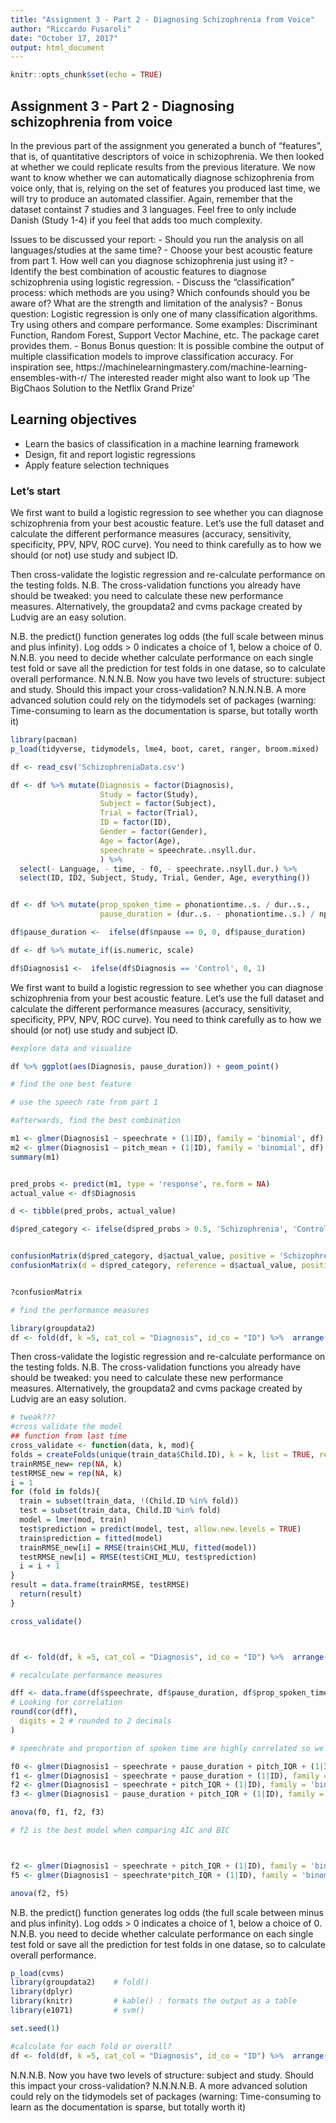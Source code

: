 ```yaml
---
title: "Assignment 3 - Part 2 - Diagnosing Schizophrenia from Voice"
author: "Riccardo Fusaroli"
date: "October 17, 2017"
output: html_document
---
```


```r
knitr::opts_chunk$set(echo = TRUE)
```

## Assignment 3 - Part 2 - Diagnosing schizophrenia from voice

In the previous part of the assignment you generated a bunch of "features", that is, of quantitative descriptors of voice in schizophrenia. We then looked at whether we could replicate results from the previous literature.
We now want to know whether we can automatically diagnose schizophrenia from voice only, that is, relying on the set of features you produced last time, we will try to produce an automated classifier.
Again, remember that the dataset containst 7 studies and 3 languages. Feel free to only include Danish (Study 1-4) if you feel that adds too much complexity.

Issues to be discussed your report:
- Should you run the analysis on all languages/studies at the same time? 
- Choose your best acoustic feature from part 1. How well can you diagnose schizophrenia just using it?
- Identify the best combination of acoustic features to diagnose schizophrenia using logistic regression.
- Discuss the "classification" process: which methods are you using? Which confounds should you be aware of? What are the strength and limitation of the analysis?
- Bonus question: Logistic regression is only one of many classification algorithms. Try using others and compare performance. Some examples: Discriminant Function, Random Forest, Support Vector Machine, etc. The package caret provides them. 
- Bonus Bonus question: It is possible combine the output of multiple  classification models to improve classification accuracy. For inspiration see,
https://machinelearningmastery.com/machine-learning-ensembles-with-r/
 The interested reader might also want to look up 'The BigChaos Solution to the Netflix Grand Prize'

## Learning objectives
- Learn the basics of classification in a machine learning framework
- Design, fit and report logistic regressions
- Apply feature selection techniques

### Let's start

We first want to build a logistic regression to see whether you can diagnose schizophrenia from your best acoustic feature. Let's use the full dataset and calculate the different performance measures (accuracy, sensitivity, specificity, PPV, NPV, ROC curve). You need to think carefully as to how we should (or not) use study and subject ID.

Then cross-validate the logistic regression and re-calculate performance on the testing folds. N.B. The cross-validation functions you already have should be tweaked: you need to calculate these new performance measures. Alternatively, the groupdata2 and cvms package created by Ludvig are an easy solution. 

N.B. the predict() function generates log odds (the full scale between minus and plus infinity). Log odds > 0 indicates a choice of 1, below a choice of 0.
N.N.B. you need to decide whether calculate performance on each single test fold or save all the prediction for test folds in one datase, so to calculate overall performance.
N.N.N.B. Now you have two levels of structure: subject and study. Should this impact your cross-validation?
N.N.N.N.B. A more advanced solution could rely on the tidymodels set of packages (warning: Time-consuming to learn as the documentation is sparse, but totally worth it)



```r
library(pacman)
p_load(tidyverse, tidymodels, lme4, boot, caret, ranger, broom.mixed)

df <- read_csv('SchizophreniaData.csv')

df <- df %>% mutate(Diagnosis = factor(Diagnosis),
                    Study = factor(Study),
                    Subject = factor(Subject),
                    Trial = factor(Trial),
                    ID = factor(ID),
                    Gender = factor(Gender),
                    Age = factor(Age),
                    speechrate = speechrate..nsyll.dur.
                    ) %>% 
  select(- Language, - time, - f0, - speechrate..nsyll.dur.) %>%
  select(ID, ID2, Subject, Study, Trial, Gender, Age, everything())


df <- df %>% mutate(prop_spoken_time = phonationtime..s. / dur..s.,
                    pause_duration = (dur..s. - phonationtime..s.) / npause,)

df$pause_duration <-  ifelse(df$npause == 0, 0, df$pause_duration)

df <- df %>% mutate_if(is.numeric, scale)

df$Diagnosis1 <-  ifelse(df$Diagnosis == 'Control', 0, 1)

```



We first want to build a logistic regression to see whether you can diagnose schizophrenia from your best acoustic feature. Let's use the full dataset and calculate the different performance measures (accuracy, sensitivity, specificity, PPV, NPV, ROC curve). You need to think carefully as to how we should (or not) use study and subject ID.

```r
#explore data and visualize

df %>% ggplot(aes(Diagnosis, pause_duration)) + geom_point() 


```



```r
# find the one best feature

# use the speech rate from part 1

#afterwards, find the best combination

m1 <- glmer(Diagnosis1 ~ speechrate + (1|ID), family = 'binomial', df)
m2 <- glmer(Diagnosis1 ~ pitch_mean + (1|ID), family = 'binomial', df)
summary(m1)


pred_probs <- predict(m1, type = 'response', re.form = NA)
actual_value <- df$Diagnosis

d <- tibble(pred_probs, actual_value)

d$pred_category <- ifelse(d$pred_probs > 0.5, 'Schizophrenia', 'Control') %>%  as.factor()


confusionMatrix(d$pred_category, d$actual_value, positive = 'Schizophrenia')
confusionMatrix(d = d$pred_category, reference = d$actual_value, positive = 'Schizophrenia')


?confusionMatrix

# find the performance measures 

library(groupdata2)
df <- fold(df, k =5, cat_col = "Diagnosis", id_co = "ID") %>%  arrange(.folds)


```


Then cross-validate the logistic regression and re-calculate performance on the testing folds. N.B. The cross-validation functions you already have should be tweaked: you need to calculate these new performance measures. Alternatively, the groupdata2 and cvms package created by Ludvig are an easy solution. 

```r
# tweak???
#cross validate the model
## function from last time
cross_validate <- function(data, k, mod){
folds = createFolds(unique(train_data$Child.ID), k = k, list = TRUE, returnTrain = FALSE)
trainRMSE_new= rep(NA, k)
testRMSE_new = rep(NA, k)
i = 1
for (fold in folds){
  train = subset(train_data, !(Child.ID %in% fold))
  test = subset(train_data, Child.ID %in% fold)
  model = lmer(mod, train)
  test$prediction = predict(model, test, allow.new.levels = TRUE)
  train$prediction = fitted(model)
  trainRMSE_new[i] = RMSE(train$CHI_MLU, fitted(model))
  testRMSE_new[i] = RMSE(test$CHI_MLU, test$prediction)
  i = i + 1
}
result = data.frame(trainRMSE, testRMSE)
  return(result)
}

cross_validate()



df <- fold(df, k =5, cat_col = "Diagnosis", id_co = "ID") %>%  arrange(.folds)

# recalculate performance measures


```


```r

dff <- data.frame(df$speechrate, df$pause_duration, df$prop_spoken_time, df$pitch_IQR)
# Looking for correlation
round(cor(dff),
  digits = 2 # rounded to 2 decimals
)

# speechrate and proportion of spoken time are highly correlated so we choose to remove proportion of spoken time

f0 <- glmer(Diagnosis1 ~ speechrate + pause_duration + pitch_IQR + (1|ID), family = 'binomial', df)
f1 <- glmer(Diagnosis1 ~ speechrate + pause_duration + (1|ID), family = 'binomial', df)
f2 <- glmer(Diagnosis1 ~ speechrate + pitch_IQR + (1|ID), family = 'binomial', df)
f3 <- glmer(Diagnosis1 ~ pause_duration + pitch_IQR + (1|ID), family = 'binomial', df)

anova(f0, f1, f2, f3)

# f2 is the best model when comparing AIC and BIC



f2 <- glmer(Diagnosis1 ~ speechrate + pitch_IQR + (1|ID), family = 'binomial', df)
f5 <- glmer(Diagnosis1 ~ speechrate*pitch_IQR + (1|ID), family = 'binomial', df)

anova(f2, f5)
```


N.B. the predict() function generates log odds (the full scale between minus and plus infinity). Log odds > 0 indicates a choice of 1, below a choice of 0.
N.N.B. you need to decide whether calculate performance on each single test fold or save all the prediction for test folds in one datase, so to calculate overall performance.

```r
p_load(cvms)
library(groupdata2)    # fold()
library(dplyr)
library(knitr)         # kable() : formats the output as a table
library(e1071)         # svm()

set.seed(1)
```


```r
#calculate for each fold or overall?
df <- fold(df, k =5, cat_col = "Diagnosis", id_co = "ID") %>%  arrange(.folds)

```


N.N.N.B. Now you have two levels of structure: subject and study. Should this impact your cross-validation?
N.N.N.N.B. A more advanced solution could rely on the tidymodels set of packages (warning: Time-consuming to learn as the documentation is sparse, but totally worth it)



